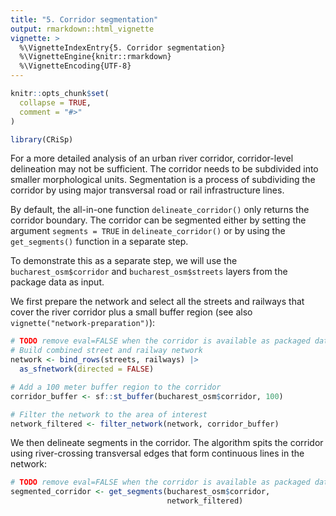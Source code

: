 ```yaml
---
title: "5. Corridor segmentation"
output: rmarkdown::html_vignette
vignette: >
  %\VignetteIndexEntry{5. Corridor segmentation}
  %\VignetteEngine{knitr::rmarkdown}
  %\VignetteEncoding{UTF-8}
---
```


```r
knitr::opts_chunk$set(
  collapse = TRUE,
  comment = "#>"
)
```

```r
library(CRiSp)
```

For a more detailed analysis of an urban river corridor, corridor-level delineation may not be sufficient. The corridor needs to be subdivided into smaller morphological units. Segmentation is a process of subdividing the corridor by using major transversal road or rail infrastructure lines.

By default, the all-in-one function `delineate_corridor()` only returns the corridor boundary. The corridor can be segmented either by setting the argument `segments = TRUE` in `delineate_corridor()` or by using the `get_segments()` function in a separate step.

To demonstrate this as a separate step, we will use the `bucharest_osm$corridor` and `bucharest_osm$streets` layers from the package data as input.

We first prepare the network and select all the streets and railways that cover the river corridor plus a small buffer region (see also `vignette("network-preparation")`):

```r
# TODO remove eval=FALSE when the corridor is available as packaged data
# Build combined street and railway network
network <- bind_rows(streets, railways) |>
  as_sfnetwork(directed = FALSE)

# Add a 100 meter buffer region to the corridor
corridor_buffer <- sf::st_buffer(bucharest_osm$corridor, 100)

# Filter the network to the area of interest
network_filtered <- filter_network(network, corridor_buffer)
```

We then delineate segments in the corridor. The algorithm spits the corridor using river-crossing transversal edges that form continuous lines in the network:

```r
# TODO remove eval=FALSE when the corridor is available as packaged data
segmented_corridor <- get_segments(bucharest_osm$corridor,
                                   network_filtered)
```


